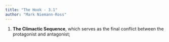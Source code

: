 ```yaml
---
title: "The Hook - 3.1"
author: "Mark Niemann-Ross"
---
```


1.  **The Climactic Sequence**, which serves as the final conflict between the protagonist and antagonist;

